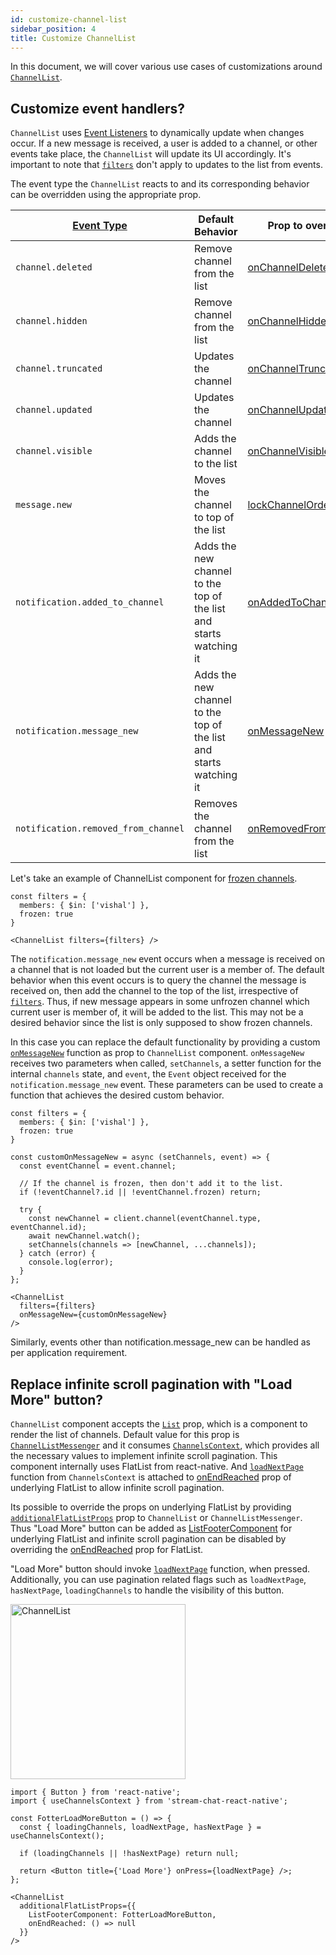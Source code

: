 ```yaml
---
id: customize-channel-list
sidebar_position: 4
title: Customize ChannelList
---
```



In this document, we will cover various use cases of customizations around [`ChannelList`](../core-components/channel_list.mdx).

## Customize event handlers?

`ChannelList` uses [Event Listeners](https://getstream.io/chat/docs/javascript/ev\ent_listening/?language=javascript) to dynamically update when changes occur.
If a new message is received, a user is added to a channel, or other events take place, the `ChannelList` will update its UI accordingly.
It's important to note that [`filters`](../core-components/channel_list.mdx#filters) don't apply to updates to the list from events.

The event type the `ChannelList` reacts to and its corresponding behavior can be overridden using the appropriate prop.

| [Event Type](https://getstream.io/chat/docs/javascript/event_object/?language=javascript) | Default Behavior | Prop to override |
| - | - | - |
| `channel.deleted` | Remove channel from the list | [onChannelDeleted](../core-components/channel_list.mdx#onchanneldeleted) |
| `channel.hidden` | Remove channel from the list | [onChannelHidden](../core-components/channel_list.mdx#onchannelhidden) |
| `channel.truncated` | Updates the channel | [onChannelTruncated](../core-components/channel_list.mdx#onchanneltruncated) |
| `channel.updated` | Updates the channel | [onChannelUpdated](../core-components/channel_list.mdx#onchannelupdated) |
| `channel.visible` | Adds the channel to the list | [onChannelVisible](../core-components/channel_list.mdx#onchannelvisible) |
| `message.new` | Moves the channel to top of the list | [lockChannelOrder](../core-components/channel_list.mdx#lockchannelorder) |
| `notification.added_to_channel` | Adds the new channel to the top of the list and starts watching it | [onAddedToChannel](../core-components/channel_list.mdx#onaddedtochannel) |
| `notification.message_new` | Adds the new channel to the top of the list and starts watching it | [onMessageNew](../core-components/channel_list.mdx#onmessagenew) |
| `notification.removed_from_channel` | Removes the channel from the list | [onRemovedFromChannel](../core-components/channel_list.mdx#onremovedfromchannel) |

Let's take an example of ChannelList component for [frozen channels](https://getstream.io/chat/docs/javascript/freezing_channels/).

```tsx
const filters = {
  members: { $in: ['vishal'] },
  frozen: true
}

<ChannelList filters={filters} />
```

The `notification.message_new` event occurs when a message is received on a channel that is not loaded but the current user is a member of.
The default behavior when this event occurs is to query the channel the message is received on, then add the channel to the top of the list, irrespective of [`filters`](../core-components/channel_list.mdx#filters).
Thus, if new message appears in some unfrozen channel which current user is member of, it will be added to the list.
This may not be a desired behavior since the list is only supposed to show frozen channels.

In this case you can replace the default functionality by providing a custom [`onMessageNew`](../core-components/channel_list.mdx#onmessagenew) function as prop to `ChannelList` component.
`onMessageNew` receives two parameters when called, `setChannels`, a setter function for the internal `channels` state, and `event`, the `Event` object received for the `notification.message_new` event.
These parameters can be used to create a function that achieves the desired custom behavior.

```tsx {6-19,23}
const filters = {
  members: { $in: ['vishal'] },
  frozen: true
}

const customOnMessageNew = async (setChannels, event) => {
  const eventChannel = event.channel;

  // If the channel is frozen, then don't add it to the list.
  if (!eventChannel?.id || !eventChannel.frozen) return;

  try {
    const newChannel = client.channel(eventChannel.type, eventChannel.id);
    await newChannel.watch();
    setChannels(channels => [newChannel, ...channels]);
  } catch (error) {
    console.log(error);
  }
};

<ChannelList
  filters={filters}
  onMessageNew={customOnMessageNew}
/>
```

Similarly, events other than notification.message_new can be handled as per application requirement.

## Replace infinite scroll pagination with "Load More" button?

<div style={{ display: 'flex', justifyContent: 'space-between' }}>
<div>

`ChannelList` component accepts the [`List`](../core-components/channel_list.mdx#list) prop, which is a component to render the list of channels.
Default value for this prop is [`ChannelListMessenger`](../ui-components/channel_list_messenger.mdx) and it consumes [`ChannelsContext`](../contexts/channels_context.mdx), which provides all the necessary values to implement infinite scroll pagination.
This component internally uses FlatList from react-native. And [`loadNextPage`](../contexts/channels_context.mdx#loadnextpage) function
from `ChannelsContext` is attached to [onEndReached](https://reactnative.dev/docs/flatlist#onendreached) prop of underlying FlatList to allow infinite scroll pagination.

Its possible to override the props on underlying FlatList by providing [`additionalFlatListProps`](../core-components/channel_list.mdx#additionalflatlistprops) prop to `ChannelList` or `ChannelListMessenger`.
Thus "Load More" button can be added as [ListFooterComponent](https://reactnative.dev/docs/flatlist#listfootercomponent) for underlying FlatList and infinite scroll pagination can be disabled by overriding
the [onEndReached](https://reactnative.dev/docs/flatlist#onendreached) prop for FlatList.

"Load More" button should invoke [`loadNextPage`](../contexts/channels_context.mdx#loadnextpage) function, when pressed.
Additionally, you can use pagination related flags such as `loadNextPage`, `hasNextPage`, `loadingChannels` to handle the visibility of this button.

</div>
<img src={loadMoreButton} alt="ChannelList" width="280" style={{ objectFit: 'contain', paddingBottom: '8px', paddingLeft: '8px' }} />
</div>

```tsx
import { Button } from 'react-native';
import { useChannelsContext } from 'stream-chat-react-native';

const FotterLoadMoreButton = () => {
  const { loadingChannels, loadNextPage, hasNextPage } = useChannelsContext();

  if (loadingChannels || !hasNextPage) return null;

  return <Button title={'Load More'} onPress={loadNextPage} />;
};

<ChannelList 
  additionalFlatListProps={{
    ListFooterComponent: FotterLoadMoreButton,
    onEndReached: () => null
  }}
/>
```